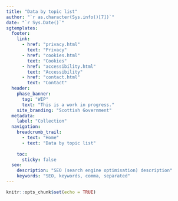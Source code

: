 ```yaml
---
title: "Data by topic list"
author: "`r as.character(Sys.info()[7])`"
date: "`r Sys.Date()`"
sgtemplates:
  footer:
    link:
      - href: "privacy.html"
        text: "Privacy"
      - href: "cookies.html"
        text: "Cookies"
      - href: "accessibility.html"
        text: "Accessibility"
      - href: "contact.html"
        text: "Contact"
  header:
    phase_banner:
      tag: "WIP"
      text: "This is a work in progress."
    site_branding: "Scottish Government"
  metadata:
    label: "Collection"
  navigation:
    breadcrumb_trail:
      - text: "Home"
      - text: "Data by topic list"
      
    toc:
      sticky: false
  seo:
    description: "SEO (search engine optimisation) description"
    keywords: "SEO, keywords, comma, separated"
---
```


```r
knitr::opts_chunk$set(echo = TRUE)
```

<!-- # Data by topic list -->

<!-- ## Introduction -->

<!-- Provides Scotland totals from the published results of the annual June Scottish Agricultural Census. -->

<!-- ## Data by topic list: results -->

<!-- *  [Scottish Agricultural Census: final results - June 2021](https://www.gov.scot/publications/results-scottish-agricultural-census-june-2021/documents/) -->

<!-- *  [Scottish Agricultural Census: final results - June 2020](https://www.gov.scot/publications/scottish-agricultural-census-final-results-june-2020/documents/) -->



<!-- [Records going back to 1999 may be accessed at our online archive.](https://webarchive.nrscotland.gov.uk/20200114064159/https://www2.gov.scot/Topics/Statistics/Browse/Agriculture-Fisheries/PubFinalResultsJuneCensus) -->
